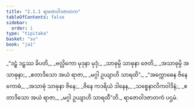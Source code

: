 ```yaml
---
title: "2.1.1 ရာဇောဝါဒဇာတက"
tableOfContents: false
sidebar:
  order: 1
type: "tipitaka"
basket: "su"
book: "ja1"
---
```



<DynamicBreadcrumb />

<Division number="1" book="ja1" e="ch" v="22" p="36">

<Paragraph number="340" type="verses" book="ja1">
_“ဒဠှံ ဒဠှဿ ခိပတိ,_  
_ဗလ္လိကော မုဒုနာ မုဒုံ;_  
_သာဓုမ္ပိ သာဓုနာ ဇေတိ,_  
_အသာဓုမ္ပိ အသာဓုနာ;_  
_ဧတာဒိသော အယံ ရာဇာ,_  
_မဂ္ဂါ ဥယျာဟိ သာရထိ”._  

</Paragraph>

</Division>
<Division number="2" book="ja1" e="ch" v="22" p="36">

<Paragraph number="341" type="verses" book="ja1">
_“အက္ကောဓေန ဇိနေ ကောဓံ,_  
_အသာဓုံ သာဓုနာ ဇိနေ;_  
_ဇိနေ ကဒရိယံ ဒါနေန,_  
_သစ္စေနာလိကဝါဒိနံ;_  
_ဧတာဒိသော အယံ ရာဇာ,_  
_မဂ္ဂါ ဥယျာဟိ သာရထီ”တိ._  


</Paragraph>
</Division>

<Paragraph number="342" type="center" book="ja1">
ရာဇောဝါဒဇာတကံ ပဌမံ.
</Paragraph>